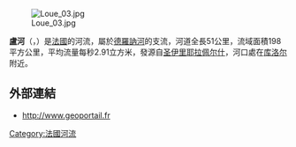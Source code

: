 {{noteTA|G1=法国地名}}
[[Image:Loue_03.jpg|right]]

{{coord|45|18|19|N|0|58|22|E|display=title}}  

'''盧河'''（{{lang-fr|Loue}}，{{IPA-fr|lu}}）是[[法國|法國]]的河流，屬於[[德羅訥河|德羅訥河]]的支流，河道全長51公里，流域面積198平方公里，平均流量每秒2.91立方米，發源自[[圣伊里耶拉佩尔什|圣伊里耶拉佩尔什]]，河口處在[[库洛尔|库洛尔]]附近。

==外部連結==
*http://www.geoportail.fr{{Wayback|url=http://www.geoportail.fr/ |date=20101215171356 }}

{{France-geo-stub}} 
[[Category:法國河流|Category:法國河流]]